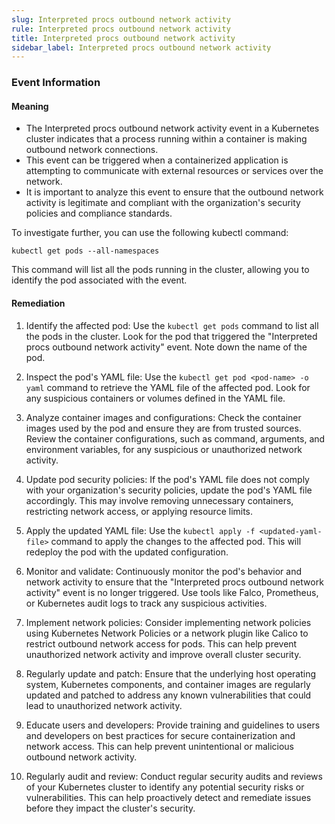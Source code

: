 ```yaml
--- 
slug: Interpreted procs outbound network activity
rule: Interpreted procs outbound network activity
title: Interpreted procs outbound network activity
sidebar_label: Interpreted procs outbound network activity
---
```

                   
### Event Information

#### Meaning

- The Interpreted procs outbound network activity event in a Kubernetes cluster indicates that a process running within a container is making outbound network connections.
- This event can be triggered when a containerized application is attempting to communicate with external resources or services over the network.
- It is important to analyze this event to ensure that the outbound network activity is legitimate and compliant with the organization's security policies and compliance standards.

To investigate further, you can use the following kubectl command:
```
kubectl get pods --all-namespaces
```
This command will list all the pods running in the cluster, allowing you to identify the pod associated with the event.

#### Remediation

1. Identify the affected pod: Use the `kubectl get pods` command to list all the pods in the cluster. Look for the pod that triggered the "Interpreted procs outbound network activity" event. Note down the name of the pod.

2. Inspect the pod's YAML file: Use the `kubectl get pod <pod-name> -o yaml` command to retrieve the YAML file of the affected pod. Look for any suspicious containers or volumes defined in the YAML file.

3. Analyze container images and configurations: Check the container images used by the pod and ensure they are from trusted sources. Review the container configurations, such as command, arguments, and environment variables, for any suspicious or unauthorized network activity.

4. Update pod security policies: If the pod's YAML file does not comply with your organization's security policies, update the pod's YAML file accordingly. This may involve removing unnecessary containers, restricting network access, or applying resource limits.

5. Apply the updated YAML file: Use the `kubectl apply -f <updated-yaml-file>` command to apply the changes to the affected pod. This will redeploy the pod with the updated configuration.

6. Monitor and validate: Continuously monitor the pod's behavior and network activity to ensure that the "Interpreted procs outbound network activity" event is no longer triggered. Use tools like Falco, Prometheus, or Kubernetes audit logs to track any suspicious activities.

7. Implement network policies: Consider implementing network policies using Kubernetes Network Policies or a network plugin like Calico to restrict outbound network access for pods. This can help prevent unauthorized network activity and improve overall cluster security.

8. Regularly update and patch: Ensure that the underlying host operating system, Kubernetes components, and container images are regularly updated and patched to address any known vulnerabilities that could lead to unauthorized network activity.

9. Educate users and developers: Provide training and guidelines to users and developers on best practices for secure containerization and network access. This can help prevent unintentional or malicious outbound network activity.

10. Regularly audit and review: Conduct regular security audits and reviews of your Kubernetes cluster to identify any potential security risks or vulnerabilities. This can help proactively detect and remediate issues before they impact the cluster's security.


 